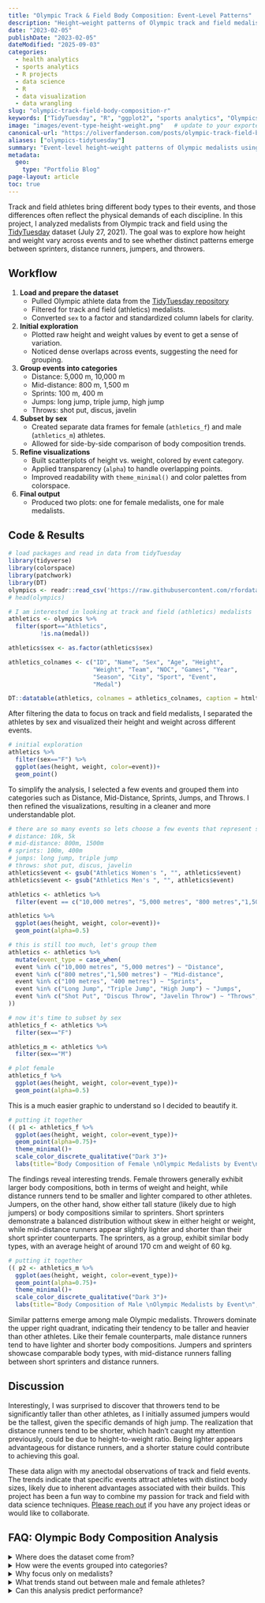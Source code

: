 ```yaml
---
title: "Olympic Track & Field Body Composition: Event-Level Patterns"
description: "Height–weight patterns of Olympic track and field medalists by event, using #TidyTuesday data (2021-07-27)."
date: "2023-02-05"
publishDate: "2023-02-05"
dateModified: "2025-09-03"
categories:
  - health analytics
  - sports analytics
  - R projects
  - data science
  - R
  - data visualization
  - data wrangling
slug: "olympic-track-field-body-composition-r"
keywords: ["TidyTuesday", "R", "ggplot2", "sports analytics", "Olympics", "track and field", "body composition", "data visualization"]
image: "images/event-type-height-weight.png"   # update to your exported figure path
canonical-url: "https://oliverfanderson.com/posts/olympic-track-field-body-composition-r"
aliases: ["olympics-tidytuesday"]
summary: "Event-level height–weight patterns of Olympic medalists using #TidyTuesday data."
metadata:
  geo:
    type: "Portfolio Blog"
page-layout: article
toc: true
---
```


```{=html}
<style>
.keywords {
  display: none !important;
}
</style>
```

Track and field athletes bring different body types to their events, and those differences often reflect the physical demands of each discipline. In this project, I analyzed medalists from Olympic track and field using the [TidyTuesday](https://www.tidytuesday.com/ "TidyTuesday - Home"){target="_blank"} dataset (July 27, 2021). The goal was to explore how height and weight vary across events and to see whether distinct patterns emerge between sprinters, distance runners, jumpers, and throwers.

## Workflow

1.  **Load and prepare the dataset**
    -   Pulled Olympic athlete data from the [TidyTuesday repository](https://github.com/rfordatascience/tidytuesday "TidyTuesday - GitHube Repository"){target="_blank"}
    -   Filtered for track and field (athletics) medalists.
    -   Converted `sex` to a factor and standardized column labels for clarity.
2.  **Initial exploration**
    -   Plotted raw height and weight values by event to get a sense of variation.
    -   Noticed dense overlaps across events, suggesting the need for grouping.
3.  **Group events into categories**
    -   Distance: 5,000 m, 10,000 m
    -   Mid-distance: 800 m, 1,500 m
    -   Sprints: 100 m, 400 m
    -   Jumps: long jump, triple jump, high jump
    -   Throws: shot put, discus, javelin
4.  **Subset by sex**
    -   Created separate data frames for female (`athletics_f`) and male (`athletics_m`) athletes.
    -   Allowed for side-by-side comparison of body composition trends.
5.  **Refine visualizations**
    -   Built scatterplots of height vs. weight, colored by event category.
    -   Applied transparency (`alpha`) to handle overlapping points.
    -   Improved readability with `theme_minimal()` and color palettes from colorspace.
6.  **Final output**
    -   Produced two plots: one for female medalists, one for male medalists.

## Code & Results

```r
# load packages and read in data from tidyTuesday
library(tidyverse)
library(colorspace)
library(patchwork)
library(DT)
olympics <- readr::read_csv('https://raw.githubusercontent.com/rfordatascience/tidytuesday/master/data/2021/2021-07-27/olympics.csv')
# head(olympics)

# I am interested in looking at track and field (athletics) medalists
athletics <- olympics %>% 
  filter(sport=="Athletics",
         !is.na(medal))

athletics$sex <- as.factor(athletics$sex)

athletics_colnames <- c("ID", "Name", "Sex", "Age", "Height",
                        "Weight", "Team", "NOC", "Games", "Year",
                        "Season", "City", "Sport", "Event",
                        "Medal")

DT::datatable(athletics, colnames = athletics_colnames, caption = htmltools::tags$caption(style = "caption-side: bottom; text-align: center;", htmltools::strong("Table 1: Olympic Track & Field Medalists")), filter = "top", options = list(pageLength = 5, autoWidth = TRUE))
```

After filtering the data to focus on track and field medalists, I separated the athletes by sex and visualized their height and weight across different events.

```r
# initial exploration
athletics %>% 
  filter(sex=="F") %>% 
  ggplot(aes(height, weight, color=event))+
  geom_point()
```

To simplify the analysis, I selected a few events and grouped them into categories such as Distance, Mid-Distance, Sprints, Jumps, and Throws. I then refined the visualizations, resulting in a cleaner and more understandable plot.

```r
# there are so many events so lets choose a few events that represent some categories
# distance: 10k, 5k
# mid-distance: 800m, 1500m
# sprints: 100m, 400m
# jumps: long jump, triple jump
# throws: shot put, discus, javelin
athletics$event <- gsub("Athletics Women's ", "", athletics$event)
athletics$event <- gsub("Athletics Men's ", "", athletics$event)

athletics <- athletics %>% 
  filter(event == c("10,000 metres", "5,000 metres", "800 metres","1,500 metres", "100 metres", "400 metres", "Long Jump", "Triple Jump", "Shot Put", "Discus Throw", "Javelin Throw"))

athletics %>% 
  ggplot(aes(height, weight, color=event))+
  geom_point(alpha=0.5)

# this is still too much, let's group them
athletics <- athletics %>% 
  mutate(event_type = case_when( 
  event %in% c("10,000 metres", "5,000 metres") ~ "Distance",
  event %in% c("800 metres","1,500 metres") ~ "Mid-distance",
  event %in% c("100 metres", "400 metres") ~ "Sprints",
  event %in% c("Long Jump", "Triple Jump", "High Jump") ~ "Jumps",
  event %in% c("Shot Put", "Discus Throw", "Javelin Throw") ~ "Throws",
))

# now it's time to subset by sex
athletics_f <- athletics %>% 
  filter(sex=="F")

athletics_m <- athletics %>% 
  filter(sex=="M")

# plot female
athletics_f %>% 
  ggplot(aes(height, weight, color=event_type))+
  geom_point(alpha=0.5)
```

This is a much easier graphic to understand so I decided to beautify it.

```r
# putting it together
(( p1 <- athletics_f %>% 
  ggplot(aes(height, weight, color=event_type))+
  geom_point(alpha=0.75)+
  theme_minimal()+
  scale_color_discrete_qualitative("Dark 3")+
  labs(title="Body Composition of Female \nOlympic Medalists by Event\n", x="Height (cm)", y="Weight (kg)", color="Type of Track & Field Event") ))
```

The findings reveal interesting trends. Female throwers generally exhibit larger body compositions, both in terms of weight and height, while distance runners tend to be smaller and lighter compared to other athletes. Jumpers, on the other hand, show either tall stature (likely due to high jumpers) or body compositions similar to sprinters. Short sprinters demonstrate a balanced distribution without skew in either height or weight, while mid-distance runners appear slightly lighter and shorter than their short sprinter counterparts. The sprinters, as a group, exhibit similar body types, with an average height of around 170 cm and weight of 60 kg.

```r
# putting it together
(( p2 <- athletics_m %>% 
  ggplot(aes(height, weight, color=event_type))+
  geom_point(alpha=0.75)+
  theme_minimal()+
  scale_color_discrete_qualitative("Dark 3")+
  labs(title="Body Composition of Male \nOlympic Medalists by Event\n", x="Height (cm)", y="Weight (kg)", color="Type of Track & Field Event") ))
```

Similar patterns emerge among male Olympic medalists. Throwers dominate the upper right quadrant, indicating their tendency to be taller and heavier than other athletes. Like their female counterparts, male distance runners tend to have lighter and shorter body compositions. Jumpers and sprinters showcase comparable body types, with mid-distance runners falling between short sprinters and distance runners.

## Discussion

Interestingly, I was surprised to discover that throwers tend to be significantly taller than other athletes, as I initially assumed jumpers would be the tallest, given the specific demands of high jump. The realization that distance runners tend to be shorter, which hadn't caught my attention previously, could be due to height-to-weight ratio. Being lighter appears advantageous for distance runners, and a shorter stature could contribute to achieving this goal.

These data align with my anectodal observations of track and field events. The trends indicate that specific events attract athletes with distinct body sizes, likely due to inherent advantages associated with their builds. This project has been a fun way to combine my passion for track and field with data science techniques. [Please reach out](/contact.qmd "Oliver F. Anderson, MS - Contact") if you have any project ideas or would like to collaborate.

## FAQ: Olympic Body Composition Analysis

:::::::: faqs-container
<details class="faq">

<summary>[Where does the dataset come from?]{.faq-question}</summary>

::: faq-answer
The data was published as part of the [TidyTuesday project](https://github.com/rfordatascience/tidytuesday/blob/main/data/2021/2021-07-27/readme.md "TidyTuesday - July 27, 2021"){target="_blank"} (July 27, 2021) and includes Olympic athletes across many sports and years.
:::

</details>

<details class="faq">

<summary>[How were the events grouped into categories?]{.faq-question}</summary>

::: faq-answer
Events were grouped into five categories: Distance (5,000 m, 10,000 m), Mid-distance (800 m, 1,500 m), Sprints (100 m, 400 m), Jumps (long, triple, high jump), and Throws (shot put, discus, javelin).
:::

</details>

<details class="faq">

<summary>[Why focus only on medalists?]{.faq-question}</summary>

::: faq-answer
Filtering to medalists provides a focused view of athletes who reached the highest level of performance, making body composition patterns clearer.
:::

</details>

<details class="faq">

<summary>[What trends stand out between male and female athletes?]{.faq-question}</summary>

::: faq-answer
In both groups, throwers are taller and heavier, distance runners are shorter and lighter, and sprinters and jumpers cluster in between.
:::

</details>

<details class="faq">

<summary>[Can this analysis predict performance?]{.faq-question}</summary>

::: faq-answer
No. The visualizations highlight correlations but do not establish causation. Many factors beyond height and weight, such as training, technique, and physiology affect athletic outcomes.
:::

</details>
::::::::

```{=html}
<script type="application/ld+json">
{
  "@context": "https://schema.org",
  "@type": "BlogPosting",
  "headline": "Olympic Track & Field Body Composition: Event-Level Patterns",
  "description": "Height–weight patterns of Olympic track and field medalists by event, using #TidyTuesday data (2021-07-27).",
  "datePublished": "2023-02-05",
  "dateModified": "2025-09-03",
  "image": "https://oliverfanderson.com/images/event-type-height-weight.png",
  "url": "https://oliverfanderson.com/posts/olympic-track-field-body-composition-r",
  "mainEntityOfPage": {
    "@type": "WebPage",
    "@id": "https://oliverfanderson.com/posts/olympic-track-field-body-composition-r"
  },
  "keywords": [
    "Olympics",
    "track and field",
    "body composition",
    "R",
    "ggplot2",
    "sports analytics",
    "TidyTuesday",
    "data visualization"
  ],
  "about": {
    "@type": "SportsEvent",
    "name": "Olympic Games"
  },
  "programmingLanguage": "R",
  "mentions": {
    "@type": "SoftwareSourceCode",
    "name": "ggplot2",
    "programmingLanguage": "R",
    "codeRepository": "https://ggplot2.tidyverse.org/"
  },
  "hasPart": [
    {
      "@type": "SoftwareSourceCode",
      "name": "Data Preparation",
      "description": "R code for loading and filtering Olympic medalist data from TidyTuesday",
      "programmingLanguage": "R",
      "codeSampleType": "code snippet"
    },
    {
      "@type": "SoftwareSourceCode",
      "name": "Event Grouping",
      "description": "R code for grouping events into categories like Distance, Sprints, and Throws",
      "programmingLanguage": "R",
      "codeSampleType": "code snippet"
    },
    {
      "@type": "SoftwareSourceCode",
      "name": "Visualization with ggplot2",
      "description": "Scatterplots of height and weight of Olympic track and field medalists by event type and sex",
      "programmingLanguage": "R",
      "codeSampleType": "code snippet"
    }
  ]
}
</script>
```